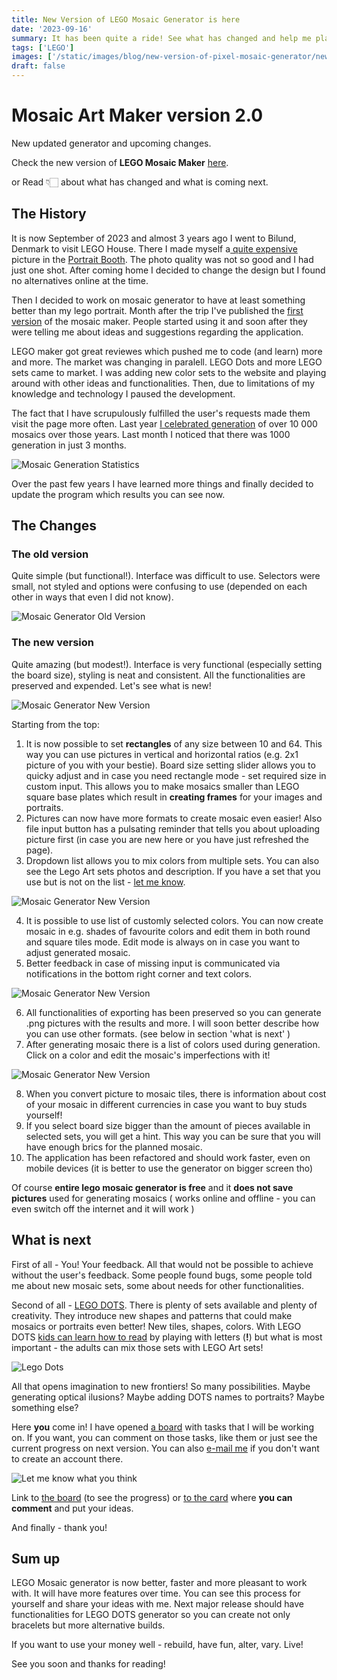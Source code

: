 ```yaml
---
title: New Version of LEGO Mosaic Generator is here
date: '2023-09-16'
summary: It has been quite a ride! See what has changed and help me plan upcoming changes.
tags: ['LEGO']
images: ['/static/images/blog/new-version-of-pixel-mosaic-generator/new-mosaic-version-1.webp']
draft: false
---
```


# Mosaic Art Maker version 2.0

New updated generator and upcoming changes.

Check the new version of **LEGO Mosaic Maker** [here](/mosaic-art-maker).

or Read 👇🏻 about what has changed and what is coming next.

## The History

It is now September of 2023 and almost 3 years ago I went to Bilund, Denmark to visit LEGO House. There I made myself a[ quite expensive](https://www.lego.com/en-us/product/mosaic-maker-40179) picture in the [Portrait Booth](https://petapixel.com/2017/03/02/lego-photo-booth-helps-build-portrait-bricks/). The photo quality was not so good and I had just one shot. After coming home I decided to change the design but I found no alternatives online at the time.

Then I decided to work on mosaic generator to have at least something better than my lego portrait. Month after the trip I've published the [first version](/mosaic-art-creator-mosaic-and-portraits-free-online-editor) of the mosaic maker. People started using it and soon after they were telling me about ideas and suggestions regarding the application.

LEGO maker got great reviewes which pushed me to code (and learn) more and more. The market was changing in paralell. LEGO Dots and more LEGO sets came to market. I was adding new color sets to the website and playing around with other ideas and functionalities. Then, due to limitations of my knowledge and technology I paused the development.

The fact that I have scrupulously fulfilled the user's requests made them visit the page more often. Last year [I celebrated generation](https://www.linkedin.com/posts/adampi_lego-reactjs-softwaredevelopment-activity-6872092485561188352-34AW?utm_source=share&utm_medium=member_desktop) of over 10 000 mosaics over those years. Last month I noticed that there was 1000 generation in just 3 months.

![Mosaic Generation Statistics](/static/images/blog/new-version-of-pixel-mosaic-generator/history-of-generator-usage.webp )

Over the past few years I have learned more things and finally decided to update the program which results you can see now.

## The Changes

### The old version

Quite simple (but functional!). Interface was difficult to use. Selectors were small, not styled and options were confusing to use (depended on each other in ways that even I did not know).

![Mosaic Generator Old Version](/static/images/blog/new-version-of-pixel-mosaic-generator/old-version-mosaic-generator.webp 'Old version 1.0')

### The new version

Quite amazing (but modest!). Interface is very functional (especially setting the board size), styling is neat and consistent. All the functionalities are preserved and expended. Let's see what is new!

![Mosaic Generator New Version](/static/images/blog/new-version-of-pixel-mosaic-generator/new-mosaic-version-1.webp 'New version 2.0')

Starting from the top:

1. It is now possible to set **rectangles** of any size between 10 and 64. This way you can use pictures in vertical and horizontal ratios (e.g. 2x1 picture of you with your bestie). Board size setting slider allows you to quicky adjust and in case you need rectangle mode - set required size in custom input. This allows you to make mosaics smaller than LEGO square base plates which result in **creating frames** for your images and portraits.
2. Pictures can now have more formats to create mosaic even easier! Also file input button has a pulsating reminder that tells you about uploading picture first (in case you are new here or you have just refreshed the page).
3. Dropdown list allows you to mix colors from multiple sets. You can also see the Lego Art sets photos and description. If you have a set that you use but is not on the list - [let me know](/contact).

![Mosaic Generator New Version](/static/images/blog/new-version-of-pixel-mosaic-generator/new-mosaic-version-2.webp 'New version 2.0')

4. It is possible to use list of customly selected colors. You can now create mosaic in e.g. shades of favourite colors and edit them in both round and square tiles mode. Edit mode is always on in case you want to adjust generated mosaic.
5. Better feedback in case of missing input is communicated via notifications in the bottom right corner and text colors.

![Mosaic Generator New Version](/static/images/blog/new-version-of-pixel-mosaic-generator/new-mosaic-version-3.webp 'New version 2.0')

6. All functionalities of exporting has been preserved so you can generate .png pictures with the results and more. I will soon better describe how you can use other formats. (see below in section 'what is next' )
7. After generating mosaic there is a list of colors used during generation. Click on a color and edit the mosaic's imperfections with it!

![Mosaic Generator New Version](/static/images/blog/new-version-of-pixel-mosaic-generator/new-mosaic-version-4.webp 'New version 2.0')

8. When you convert picture to mosaic tiles, there is information about cost of your mosaic in different currencies in case you want to buy studs yourself!
9. If you select board size bigger than the amount of pieces available in selected sets, you will get a hint. This way you can be sure that you will have enough brics for the planned mosaic.
10. The application has been refactored and should work faster, even on mobile devices (it is better to use the generator on bigger screen tho)

Of course **entire lego mosaic generator is free** and it **does not save pictures** used for generating mosaics ( works online and offline - you can even switch off the internet and it will work )

## What is next

First of all - You! Your feedback. All that would not be possible to achieve without the user's feedback. Some people found bugs, some people told me about new mosaic sets, some about needs for other functionalities.

Second of all - [LEGO DOTS](https://www.lego.com/en-pl/themes/dots). There is plenty of sets available and plenty of creativity. They introduce new shapes and patterns that could make mosaics or portraits even better! New tiles, shapes, colors. With LEGO DOTS [kids can learn how to read](https://www.lego.com/en-us/kids/sets/dots/lots-of-dots-lettering-4f9ed65f37405bbc912ebb242fe8821b) by playing with letters (**!**) but what is most important - the adults can mix those sets with LEGO Art sets!

![Lego Dots](/static/images/blog/new-version-of-pixel-mosaic-generator/lego-dots.webp)

All that opens imagination to new frontiers! So many possibilities. Maybe generating optical ilusions? Maybe adding DOTS names to portraits? Maybe something else?

Here **you** come in! I have opened [a board](https://trello.com/b/bg7dK05a/mosaic-art-generator) with tasks that I will be working on. If you want, you can comment on those tasks, like them or just see the current progress on next version. You can also [e-mail me](/contact) if you don't want to create an account there.

![Let me know what you think](/static/images/blog/new-version-of-pixel-mosaic-generator/trello.webp 'New version 2.0')

Link to [the board](https://trello.com/b/bg7dK05a/mosaic-art-generator) (to see the progress) or [to the card](https://trello.com/c/PSQgYa8x/2-your-ideas-add-here-as-a-comment) where **you can comment** and put your ideas.

And finally - thank you!

## Sum up

LEGO Mosaic generator is now better, faster and more pleasant to work with. It will have more features over time. You can see this process for yourself and share your ideas with me. Next major release should have functionalities for LEGO DOTS generator so you can create not only bracelets but more alternative builds.

If you want to use your money well - rebuild, have fun, alter, vary. Live!

See you soon and thanks for reading!
